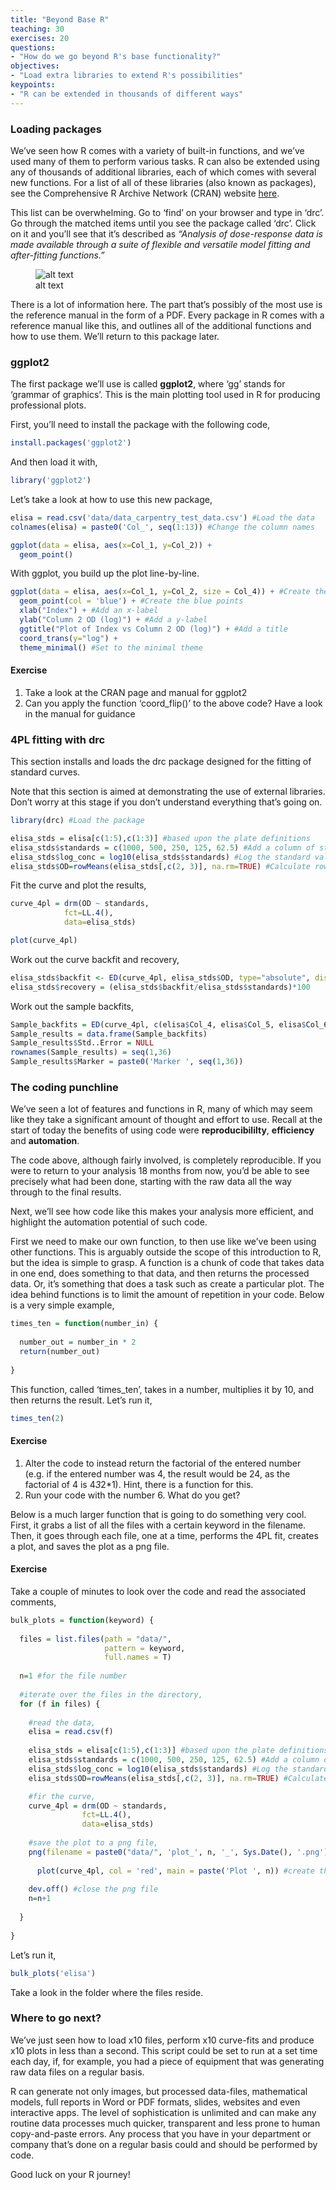 ```yaml
---
title: "Beyond Base R"
teaching: 30
exercises: 20
questions:
- "How do we go beyond R's base functionality?"
objectives:
- "Load extra libraries to extend R's possibilities"
keypoints:
- "R can be extended in thousands of different ways"
---
```


### Loading packages

We've seen how R comes with a variety of built-in functions, and we've used many of them to perform various tasks. R can also be extended using any of thousands of additional libraries, each of which comes with several new functions. For a list of all of these libraries (also known as packages), see the Comprehensive R Archive Network (CRAN) website [here](https://cran.r-project.org/web/packages/available_packages_by_name.html).

This list can be overwhelming. Go to 'find' on your browser and type in 'drc'. Go through the matched items until you see the package called 'drc'. Click on it and you'll see that it's described as *"Analysis of dose-response data is made available through a suite of flexible and versatile model fitting and after-fitting functions."*

![alt text](https://github.com/RobHarrand/life-sciences-with-r/tree/gh-pages/fig/05-drc.png "drc package")

There is a lot of information here. The part that's possibly of the most use is the reference manual in the form of a PDF. Every package in R comes with a reference manual like this, and outlines all of the additional functions and how to use them. We'll return to this package later.


### ggplot2

The first package we'll use is called **ggplot2**, where 'gg' stands for 'grammar of graphics'. This is the main plotting tool used in R for producing professional plots.

First, you'll need to install the package with the following code,

```r
install.packages('ggplot2')
```

And then load it with,

```r
library('ggplot2')
```

Let's take a look at how to use this new package,

```r
elisa = read.csv('data/data_carpentry_test_data.csv') #Load the data
colnames(elisa) = paste0('Col_', seq(1:13)) #Change the column names

ggplot(data = elisa, aes(x=Col_1, y=Col_2)) +
  geom_point()
```

With ggplot, you build up the plot line-by-line.

```r
ggplot(data = elisa, aes(x=Col_1, y=Col_2, size = Col_4)) + #Create the basic plot, of column 1 vs column 2 vs column 3
  geom_point(col = 'blue') + #Create the blue points
  xlab("Index") + #Add an x-label
  ylab("Column 2 OD (log)") + #Add a y-label
  ggtitle("Plot of Index vs Column 2 OD (log)") + #Add a title
  coord_trans(y="log") +
  theme_minimal() #Set to the minimal theme
```

#### Exercise

1. Take a look at the CRAN page and manual for ggplot2
2. Can you apply the function 'coord_flip()' to the above code? Have a look in the manual for guidance



### 4PL fitting with drc

This section installs and loads the drc package designed for the fitting of standard curves.

Note that this section is aimed at demonstrating the use of external libraries. Don't worry at this stage if you don't understand everything that's going on.

```r
library(drc) #Load the package

elisa_stds = elisa[c(1:5),c(1:3)] #based upon the plate definitions
elisa_stds$standards = c(1000, 500, 250, 125, 62.5) #Add a column of standard values
elisa_stds$log_conc = log10(elisa_stds$standards) #Log the standard values
elisa_stds$OD=rowMeans(elisa_stds[,c(2, 3)], na.rm=TRUE) #Calculate row means for the OD column
```

Fit the curve and plot the results,

```r
curve_4pl = drm(OD ~ standards,
            fct=LL.4(),
            data=elisa_stds)

plot(curve_4pl)
```

Work out the curve backfit and recovery,

```r
elisa_stds$backfit <- ED(curve_4pl, elisa_stds$OD, type="absolute", display=F)
elisa_stds$recovery = (elisa_stds$backfit/elisa_stds$standards)*100
```

Work out the sample backfits,

```r
Sample_backfits = ED(curve_4pl, c(elisa$Col_4, elisa$Col_5, elisa$Col_6, elisa$Col_7, elisa$Col_8[1:4]), type="absolute", display=T)
Sample_results = data.frame(Sample_backfits)
Sample_results$Std..Error = NULL
rownames(Sample_results) = seq(1,36)
Sample_results$Marker = paste0('Marker ', seq(1,36))
```


### The coding punchline

We've seen a lot of features and functions in R, many of which may seem like they take a significant amount of thought and effort to use. Recall at the start of today the benefits of using code were **reproducibililty**, **efficiency** and **automation**. 

The code above, although fairly involved, is completely reproducible. If you were to return to your analysis 18 months from now, you'd be able to see precisely what had been done, starting with the raw data all the way through to the final results.

Next, we'll see how code like this makes your analysis more efficient, and highlight the automation potential of such code.

First we need to make our own function, to then use like we've been using other functions. This is arguably outside the scope of this introduction to R, but the idea is simple to grasp. A function is a chunk of code that takes data in one end, does something to that data, and then returns the processed data. Or, it's something that does a task such as create a particular plot. The idea behind functions is to limit the amount of repetition in your code. Below is a very simple example,

```r
times_ten = function(number_in) {
  
  number_out = number_in * 2
  return(number_out)
  
}
```

This function, called 'times_ten', takes in a number, multiplies it by 10, and then returns the result. Let's run it,

```r
times_ten(2)
```

#### Exercise

1. Alter the code to instead return the factorial of the entered number (e.g. if the entered number was 4, the result would be 24, as the factorial of 4 is 4*3*2*1). Hint, there is a function for this.
2. Run your code with the number 6. What do you get?

Below is a much larger function that is going to do something very cool. First, it grabs a list of all the files with a certain keyword in the filename. Then, it goes through each file, one at a time, performs the 4PL fit, creates a plot, and saves the plot as a png file.

#### Exercise

Take a couple of minutes to look over the code and read the associated comments,

```r
bulk_plots = function(keyword) {
  
  files = list.files(path = "data/", 
                     pattern = keyword,
                     full.names = T)
  
  n=1 #for the file number
  
  #iterate over the files in the directory,
  for (f in files) {
    
    #read the data,
    elisa = read.csv(f)
    
    elisa_stds = elisa[c(1:5),c(1:3)] #based upon the plate definitions
    elisa_stds$standards = c(1000, 500, 250, 125, 62.5) #Add a column of standard values
    elisa_stds$log_conc = log10(elisa_stds$standards) #Log the standard values
    elisa_stds$OD=rowMeans(elisa_stds[,c(2, 3)], na.rm=TRUE) #Calculate row means for the OD column

    #fir the curve,
    curve_4pl = drm(OD ~ standards,
                fct=LL.4(),
                data=elisa_stds)
    
    #save the plot to a png file,
    png(filename = paste0("data/", 'plot_', n, '_', Sys.Date(), '.png'))
    
      plot(curve_4pl, col = 'red', main = paste('Plot ', n)) #create the plot
    
    dev.off() #close the png file
    n=n+1
    
  }
  
}
```

Let's run it,

```r
bulk_plots('elisa')
```

Take a look in the folder where the files reside.


### Where to go next?

We've just seen how to load x10 files, perform x10 curve-fits and produce x10 plots in less than a second. This script could be set to run at a set time each day, if, for example, you had a piece of equipment that was generating raw data files on a regular basis.

R can generate not only images, but processed data-files, mathematical models, full reports in Word or PDF formats, slides, websites and even interactive apps. The level of sophistication is unlimited and can make any routine data processes much quicker, transparent and less prone to human copy-and-paste errors. Any process that you have in your department or company that's done on a regular basis could and should be performed by code.

Good luck on your R journey!








